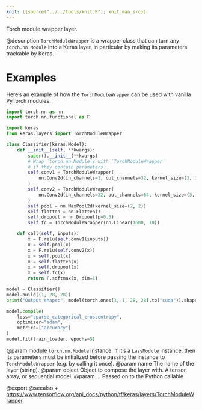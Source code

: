 ```yaml
---
knit: ({source("../../tools/knit.R"); knit_man_src})
---
```

Torch module wrapper layer.

@description
`TorchModuleWrapper` is a wrapper class that can turn any
`torch.nn.Module` into a Keras layer, in particular by making its
parameters trackable by Keras.

# Examples
Here's an example of how the `TorchModuleWrapper` can be used with vanilla
PyTorch modules.

```python
import torch.nn as nn
import torch.nn.functional as F

import keras
from keras.layers import TorchModuleWrapper

class Classifier(keras.Model):
    def __init__(self, **kwargs):
        super().__init__(**kwargs)
        # Wrap `torch.nn.Module`s with `TorchModuleWrapper`
        # if they contain parameters
        self.conv1 = TorchModuleWrapper(
            nn.Conv2d(in_channels=1, out_channels=32, kernel_size=(3, 3))
        )
        self.conv2 = TorchModuleWrapper(
            nn.Conv2d(in_channels=32, out_channels=64, kernel_size=(3, 3))
        )
        self.pool = nn.MaxPool2d(kernel_size=(2, 2))
        self.flatten = nn.Flatten()
        self.dropout = nn.Dropout(p=0.5)
        self.fc = TorchModuleWrapper(nn.Linear(1600, 10))

    def call(self, inputs):
        x = F.relu(self.conv1(inputs))
        x = self.pool(x)
        x = F.relu(self.conv2(x))
        x = self.pool(x)
        x = self.flatten(x)
        x = self.dropout(x)
        x = self.fc(x)
        return F.softmax(x, dim=1)

model = Classifier()
model.build((1, 28, 28))
print("Output shape:", model(torch.ones(1, 1, 28, 28).to("cuda")).shape)

model.compile(
    loss="sparse_categorical_crossentropy",
    optimizer="adam",
    metrics=["accuracy"]
)
model.fit(train_loader, epochs=5)
```

@param module `torch.nn.Module` instance. If it's a `LazyModule`
    instance, then its parameters must be initialized before
    passing the instance to `TorchModuleWrapper` (e.g. by calling
    it once).
@param name The name of the layer (string).
@param object Object to compose the layer with. A tensor, array, or sequential model.
@param ... Passed on to the Python callable

@export
@seealso
+ <https://www.tensorflow.org/api_docs/python/tf/keras/layers/TorchModuleWrapper>
